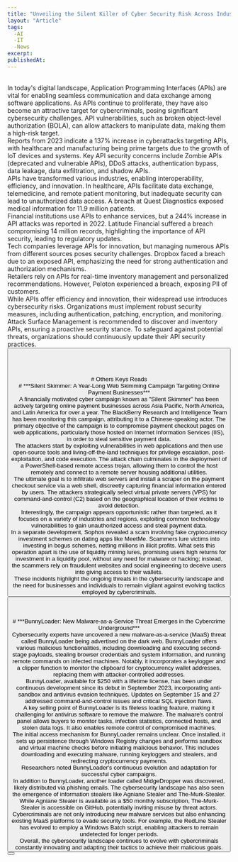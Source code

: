 ```yaml
---
title: "Unveiling the Silent Killer of Cyber Security Risk Across Industries"
layout: "Article"
tags: 
  -AI 
  -IT
  -News
excerpt:
publishedAt:
---
```

<br/>
In today's digital landscape, Application Programming Interfaces (APIs) are vital for enabling seamless communication and data exchange among software applications. As APIs continue to proliferate, they have also become an attractive target for cybercriminals, posing significant cybersecurity challenges. API vulnerabilities, such as broken object-level authorization (BOLA), can allow attackers to manipulate data, making them a high-risk target.
<br/>
Reports from 2023 indicate a 137% increase in cyberattacks targeting APIs, with healthcare and manufacturing being prime targets due to the growth of IoT devices and systems. Key API security concerns include Zombie APIs (deprecated and vulnerable APIs), DDoS attacks, authentication bypass, data leakage, data exfiltration, and shadow APIs.
<br/>
APIs have transformed various industries, enabling interoperability, efficiency, and innovation. In healthcare, APIs facilitate data exchange, telemedicine, and remote patient monitoring, but inadequate security can lead to unauthorized data access. A breach at Quest Diagnostics exposed medical information for 11.9 million patients.
<br/>
Financial institutions use APIs to enhance services, but a 244% increase in API attacks was reported in 2022. Latitude Financial suffered a breach compromising 14 million records, highlighting the importance of API security, leading to regulatory updates.
<br/>
Tech companies leverage APIs for innovation, but managing numerous APIs from different sources poses security challenges. Dropbox faced a breach due to an exposed API, emphasizing the need for strong authentication and authorization mechanisms.
<br/>
Retailers rely on APIs for real-time inventory management and personalized recommendations. However, Peloton experienced a breach, exposing PII of customers.
<br/>
While APIs offer efficiency and innovation, their widespread use introduces cybersecurity risks. Organizations must implement robust security measures, including authentication, patching, encryption, and monitoring. Attack Surface Management is recommended to discover and inventory APIs, ensuring a proactive security stance. To safeguard against potential threats, organizations should continuously update their API security practices.
<br/>
<Button
  address="https://thehackernews.com/2023/10/apis-unveiling-silent-killer-of-cyber.html"
  text="Source"
/>
<br/>
<br/>
<br/>
<br/>
# Others Keys Reads
<br/>
# ***Silent Skimmer: A Year-Long Web Skimming Campaign Targeting Online Payment Businesses***
<br/>
A financially motivated cyber campaign known as "Silent Skimmer" has been actively targeting online payment businesses across Asia Pacific, North America, and Latin America for over a year. The BlackBerry Research and Intelligence Team has been monitoring this campaign, attributing it to a Chinese-speaking actor. The primary objective of the campaign is to compromise payment checkout pages on web applications, particularly those hosted on Internet Information Services (IIS), in order to steal sensitive payment data.
<br/>
The attackers start by exploiting vulnerabilities in web applications and then use open-source tools and living-off-the-land techniques for privilege escalation, post-exploitation, and code execution. The attack chain culminates in the deployment of a PowerShell-based remote access trojan, allowing them to control the host remotely and connect to a remote server housing additional utilities.
<br/>
The ultimate goal is to infiltrate web servers and install a scraper on the payment checkout service via a web shell, discreetly capturing financial information entered by users. The attackers strategically select virtual private servers (VPS) for command-and-control (C2) based on the geographical location of their victims to avoid detection.
<br/>
Interestingly, the campaign appears opportunistic rather than targeted, as it focuses on a variety of industries and regions, exploiting common technology vulnerabilities to gain unauthorized access and steal payment data.
<br/>
In a separate development, Sophos revealed a scam involving fake cryptocurrency investment schemes on dating apps like MeetMe. Scammers lure victims into investing in bogus schemes, netting millions in illicit profits. What sets this operation apart is the use of liquidity mining lures, promising users high returns for investment in a liquidity pool, without any need for malware or hacking; instead, the scammers rely on fraudulent websites and social engineering to deceive users into giving access to their wallets.
<br/>
These incidents highlight the ongoing threats in the cybersecurity landscape and the need for businesses and individuals to remain vigilant against evolving tactics employed by cybercriminals.
<br/>
<Button
  address="https://thehackernews.com/2023/10/silent-skimmer-year-long-web-skimming.html"
  text="Source"
/>
<br/>
<br/>
<br/>
# ***BunnyLoader: New Malware-as-a-Service Threat Emerges in the Cybercrime Underground***
<br/>
Cybersecurity experts have uncovered a new malware-as-a-service (MaaS) threat called BunnyLoader being advertised on the dark web. BunnyLoader offers various malicious functionalities, including downloading and executing second-stage payloads, stealing browser credentials and system information, and running remote commands on infected machines. Notably, it incorporates a keylogger and a clipper function to monitor the clipboard for cryptocurrency wallet addresses, replacing them with attacker-controlled addresses.
<br/>
BunnyLoader, available for $250 with a lifetime license, has been under continuous development since its debut in September 2023, incorporating anti-sandbox and antivirus evasion techniques. Updates on September 15 and 27 addressed command-and-control issues and critical SQL injection flaws.
<br/>
A key selling point of BunnyLoader is its fileless loading feature, making it challenging for antivirus software to remove the malware. The malware's control panel allows buyers to monitor tasks, infection statistics, connected hosts, and stolen data logs. It also enables remote control of compromised machines.
<br/>
The initial access mechanism for BunnyLoader remains unclear. Once installed, it sets up persistence through Windows Registry changes and performs sandbox and virtual machine checks before initiating malicious behavior. This includes downloading and executing malware, running keyloggers and stealers, and redirecting cryptocurrency payments.
<br/>
Researchers noted BunnyLoader's continuous evolution and adaptation for successful cyber campaigns.
<br/>
In addition to BunnyLoader, another loader called MidgeDropper was discovered, likely distributed via phishing emails. The cybersecurity landscape has also seen the emergence of information stealers like Agniane Stealer and The-Murk-Stealer. While Agniane Stealer is available as a $50 monthly subscription, The-Murk-Stealer is accessible on GitHub, potentially inviting misuse by threat actors.
<br/>
Cybercriminals are not only introducing new malware services but also enhancing existing MaaS platforms to evade security tools. For example, the RedLine Stealer has evolved to employ a Windows Batch script, enabling attackers to remain undetected for longer periods.
<br/>
Overall, the cybersecurity landscape continues to evolve with cybercriminals constantly innovating and adapting their tactics to achieve their malicious goals.
<br/>
<Button
  address="https://thehackernews.com/2023/10/silent-skimmer-year-long-web-skimming.html"
  text="Source"
/>
